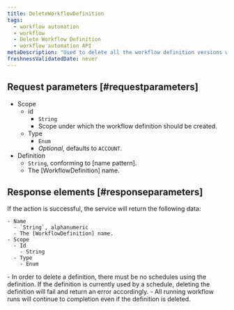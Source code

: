 ```yaml
---
title: DeleteWorkflowDefinition
tags:
  - workflow automation
  - workflow
  - Delete Workflow Definition
  - workflow automation API
metaDescription: "Used to delete all the workflow definition versions with the specified name."
freshnessValidatedDate: never
---
```


## Request parameters [#requestparameters]

  - Scope
    - id
      - `String`
      - Scope under which the workflow definition should be created.
    - Type
      - `Enum`
      - *Optional*, defaults to `ACCOUNT`.
  - Definition
    - `String`, conforming to [name pattern].
    - The [WorkflowDefinition] name.

## Response elements [#responseparameters]

  If the action is successful, the service will return the following data:

    - Name
      - `String`, alphanumeric
      - The [WorkflowDefinition] name.
    - Scope
      - Id
        - String
      - Type
        - Enum

  <Callout variant="important">
      - In order to delete a definition, there must be no schedules using the definition. If the definition is currently used by a schedule, deleting the definition will fail and return an error accordingly.
      - All running workflow runs will continue to completion even if the definition is deleted.
  </Callout>